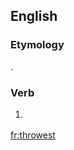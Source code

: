 ==English==

===Etymology===
{{suffix|throw|est|lang=en}}.

===Verb===
{{head|en}}

# {{context|archaic|lang=en}} {{en-archaic second-person singular of|throw|lang=en}}

[[fr:throwest]]